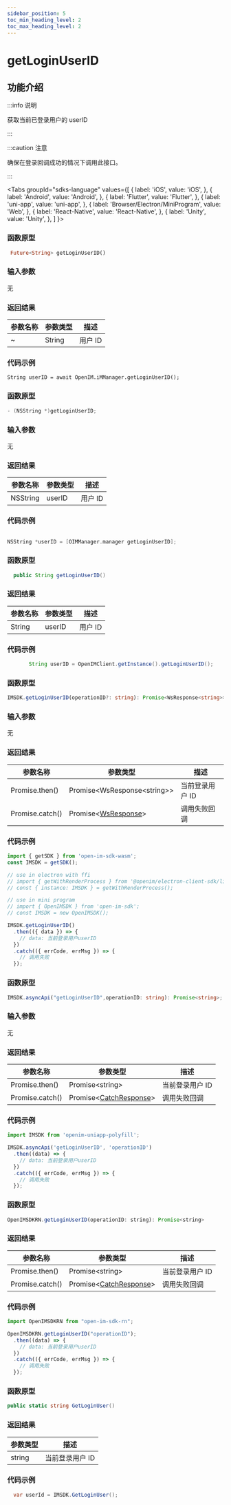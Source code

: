 ```yaml
---
sidebar_position: 5
toc_min_heading_level: 2
toc_max_heading_level: 2
---
```


# getLoginUserID

## 功能介绍

:::info 说明

获取当前已登录用户的 userID

:::

:::caution 注意

确保在登录回调成功的情况下调用此接口。

:::

<Tabs
groupId="sdks-language"
values={[
{ label: 'iOS', value: 'iOS', },
{ label: 'Android', value: 'Android', },
{ label: 'Flutter', value: 'Flutter', },
{ label: 'uni-app', value: 'uni-app', },
{ label: 'Browser/Electron/MiniProgram', value: 'Web', },
{ label: 'React-Native', value: 'React-Native', },
{ label: 'Unity', value: 'Unity', },
]
}>

<TabItem value="Flutter">

### 函数原型

```dart showLineNumbers
 Future<String> getLoginUserID()
```

### 输入参数

无

### 返回结果

| 参数名称 | 参数类型 | 描述    |
| -------- | -------- | ------- |
| ~        | String   | 用户 ID |

### 代码示例

```dar showLineNumbers
String userID = await OpenIM.iMManager.getLoginUserID();

```

</TabItem>

<TabItem value="iOS">

### 函数原型

```swift showLineNumbers
- (NSString *)getLoginUserID;
```

### 输入参数

无

### 返回结果

| 参数名称 | 参数类型 | 描述    |
| -------- | -------- | ------- |
| NSString | userID   | 用户 ID |

### 代码示例

```swift showLineNumbers

NSString *userID = [OIMManager.manager getLoginUserID];

```

</TabItem>

<TabItem value="Android">

### 函数原型

```java showLineNumbers
  public String getLoginUserID()
```

### 返回结果

| 参数名称 | 参数类型 | 描述    |
| -------- | -------- | ------- |
| String   | userID   | 用户 ID |

### 代码示例

```java showLineNumbers
       String userID = OpenIMClient.getInstance().getLoginUserID();
```

</TabItem>

<TabItem value="Web">

### 函数原型

```ts showLineNumbers
IMSDK.getLoginUserID(operationID?: string): Promise<WsResponse<string>>;
```

### 输入参数

无

### 返回结果

| 参数名称        | 参数类型                                             | 描述            |
| --------------- | ---------------------------------------------------- | --------------- |
| Promise.then()  | Promise<WsResponse<string\>\>                        | 当前登录用户 ID |
| Promise.catch() | Promise<[WsResponse](docs/sdks/class/response.mdx)\> | 调用失败回调    |

### 代码示例

```js showLineNumbers
import { getSDK } from 'open-im-sdk-wasm';
const IMSDK = getSDK();

// use in electron with ffi
// import { getWithRenderProcess } from '@openim/electron-client-sdk/lib/render';
// const { instance: IMSDK } = getWithRenderProcess();

// use in mini program
// import { OpenIMSDK } from 'open-im-sdk';
// const IMSDK = new OpenIMSDK();

IMSDK.getLoginUserID()
  .then(({ data }) => {
    // data: 当前登录用户userID
  })
  .catch(({ errCode, errMsg }) => {
    // 调用失败
  });
```

</TabItem>

<TabItem value="uni-app">

### 函数原型

```ts showLineNumbers
IMSDK.asyncApi("getLoginUserID",operationID: string): Promise<string>;
```

### 输入参数

无

### 返回结果

| 参数名称        | 参数类型                                                | 描述            |
| --------------- | ------------------------------------------------------- | --------------- |
| Promise.then()  | Promise<string\>                                        | 当前登录用户 ID |
| Promise.catch() | Promise<[CatchResponse](docs/sdks/class/response.mdx)\> | 调用失败回调    |

### 代码示例

```js showLineNumbers
import IMSDK from 'openim-uniapp-polyfill';

IMSDK.asyncApi('getLoginUserID', 'operationID')
  .then((data) => {
    // data: 当前登录用户userID
  })
  .catch(({ errCode, errMsg }) => {
    // 调用失败
  });
```

</TabItem>
<TabItem value="React-Native">

### 函数原型

```js showLineNumbers
OpenIMSDKRN.getLoginUserID(operationID: string): Promise<string>
```

### 返回结果

| 参数名称        | 参数类型                                                | 描述            |
| --------------- | ------------------------------------------------------- | --------------- |
| Promise.then()  | Promise<string\>                                        | 当前登录用户 ID |
| Promise.catch() | Promise<[CatchResponse](docs/sdks/class/response.mdx)\> | 调用失败回调    |

### 代码示例

```js showLineNumbers
import OpenIMSDKRN from "open-im-sdk-rn";

OpenIMSDKRN.getLoginUserID("operationID");
  .then((data) => {
    // data: 当前登录用户userID
  })
  .catch(({ errCode, errMsg }) => {
    // 调用失败
  });
```


</TabItem>

<TabItem value="Unity">

### 函数原型

```C# showLineNumbers
public static string GetLoginUser()
```

### 返回结果

| 参数类型    | 描述            |
| -----------| --------------- |
| string     | 当前登录用户 ID |

### 代码示例

```C# showLineNumbers
  var userId = IMSDK.GetLoginUser();
```

</TabItem>

</Tabs>
